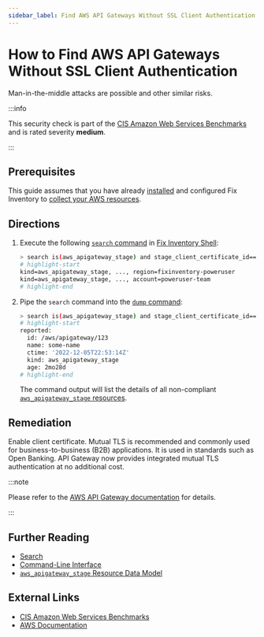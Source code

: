 ```yaml
---
sidebar_label: Find AWS API Gateways Without SSL Client Authentication
---
```


# How to Find AWS API Gateways Without SSL Client Authentication

Man-in-the-middle attacks are possible and other similar risks.

:::info

This security check is part of the [CIS Amazon Web Services Benchmarks](https://cisecurity.org/benchmark/amazon_web_services) and is rated severity **medium**.

:::

## Prerequisites

This guide assumes that you have already [installed](../../../getting-started/install/index.mdx) and configured Fix Inventory to [collect your AWS resources](../../../how-to-guides/data-sources/collect-aws-resource-data.mdx).

## Directions

1. Execute the following [`search` command](../../../reference/cli/search.mdx) in [Fix Inventory Shell](../../../reference/components/shell.mdx):

   ```bash
   > search is(aws_apigateway_stage) and stage_client_certificate_id==null <-[2]- is(aws_apigateway_rest_api)
   # highlight-start
   ​kind=aws_apigateway_stage, ..., region=fixinventory-poweruser
   ​kind=aws_apigateway_stage, ..., account=poweruser-team
   # highlight-end
   ```

2. Pipe the `search` command into the [`dump` command](../../../reference/cli/dump.mdx):

   ```bash
   > search is(aws_apigateway_stage) and stage_client_certificate_id==null <-[2]- is(aws_apigateway_rest_api) | dump
   # highlight-start
   ​reported:
   ​  id: /aws/apigateway/123
   ​  name: some-name
   ​  ctime: '2022-12-05T22:53:14Z'
   ​  kind: aws_apigateway_stage
   ​  age: 2mo28d
   # highlight-end
   ```

   The command output will list the details of all non-compliant [`aws_apigateway_stage` resources](../../../reference/unified-data-model/aws.mdx#aws_apigateway_stage).

## Remediation

Enable client certificate. Mutual TLS is recommended and commonly used for business-to-business (B2B) applications. It is used in standards such as Open Banking. API Gateway now provides integrated mutual TLS authentication at no additional cost.

:::note

Please refer to the [AWS API Gateway documentation](https://aws.amazon.com/blogs/compute/introducing-mutual-tls-authentication-for-amazon-api-gateway) for details.

:::

## Further Reading

- [Search](../../../reference/search/index.mdx)
- [Command-Line Interface](../../../reference/cli/index.mdx)
- [`aws_apigateway_stage` Resource Data Model](../../../reference/unified-data-model/aws.mdx#aws_apigateway_stage)

## External Links

- [CIS Amazon Web Services Benchmarks](https://cisecurity.org/benchmark/amazon_web_services)
- [AWS Documentation](https://aws.amazon.com/blogs/compute/introducing-mutual-tls-authentication-for-amazon-api-gateway)
